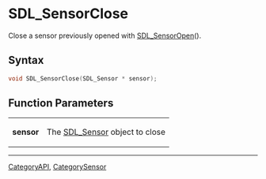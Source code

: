 = SDL_SensorClose =

Close a sensor previously opened with [[SDL_SensorOpen]]().

== Syntax ==

<syntaxhighlight lang='c'>
void SDL_SensorClose(SDL_Sensor * sensor);
</syntaxhighlight>

== Function Parameters ==

{|
|'''sensor'''
|The [[SDL_Sensor]] object to close
|}
----
[[CategoryAPI]], [[CategorySensor]]


